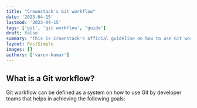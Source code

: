 ```yaml
---
title: "Crownstack's Git workflow"
date: '2023-04-15'
lastmod: '2023-04-15'
tags: ['git', 'git workflow', 'guide']
draft: false
summary: "This is Crownstack's official guideline on how to use Git workflow for projects."
layout: PostSimple
images: []
authors: ['varun-kumar']
---
```


## What is a Git workflow?

Git workflow can be defined as a system on how to use Git by developer teams that helps in achieving the following goals:
